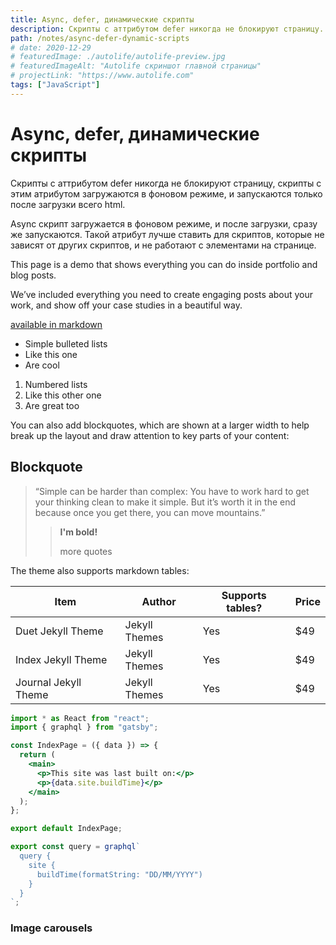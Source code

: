 ```yaml
---
title: Async, defer, динамические скрипты
description: Скрипты с аттрибутом defer никогда не блокируют страницу.
path: /notes/async-defer-dynamic-scripts
# date: 2020-12-29
# featuredImage: ./autolife/autolife-preview.jpg
# featuredImageAlt: "Autolife скриншот главной страницы"
# projectLink: "https://www.autolife.com"
tags: ["JavaScript"]
---
```


# Async, defer, динамические скрипты

Скрипты с аттрибутом defer никогда не блокируют страницу, скрипты с этим атрибутом загружаются в фоновом режиме, и запускаются только после загрузки всего html.

Async скрипт загружается в фоновом режиме, и после загрузки, сразу же запускаются. Такой атрибут лучше ставить для скриптов, которые не зависят от других скриптов, и не работают с элементами на странице.

This page is a demo that shows everything you can do inside portfolio and blog posts.

  We’ve included everything you need to create engaging posts about your work,
  and show off your case studies in a beautiful way.

[available in markdown](https://github.com/adam-p/markdown-here/wiki/Markdown-Cheatsheet)


- Simple bulleted lists
- Like this one
- Are cool



1. Numbered lists
1. Like this other one
1. Are great too

You can also add blockquotes, which are shown at a larger width to help
break up the layout and draw attention to key parts of your content:

## Blockquote

>
> “Simple can be harder than complex: You have to work hard to get your
>  thinking clean to make it simple. But it’s worth it in the end because
>  once you get there, you can move mountains.”
>
> > **I'm bold!**
> >
> > more quotes
> 

The theme also supports markdown tables:

<div className="table-wrap overflow-x-block">
    <table>
        <thead>
            <tr>
                <th>Item</th>
                <th>Author</th>
                <th>Supports tables?</th>
                <th>Price</th>
            </tr>
        </thead>
        <tbody>
            <tr>
                <td>Duet Jekyll Theme</td>
                <td>Jekyll Themes</td>
                <td>Yes</td>
                <td>$49</td>
            </tr>
            <tr>
                <td>Index Jekyll Theme</td>
                <td>Jekyll Themes</td>
                <td>Yes</td>
                <td>$49</td>
            </tr>
            <tr>
                <td>Journal Jekyll Theme</td>
                <td>Jekyll Themes</td>
                <td>Yes</td>
                <td>$49</td>
            </tr>
        </tbody>
    </table>
</div>



```jsx title=gatsby-config.js
import * as React from "react";
import { graphql } from "gatsby";

const IndexPage = ({ data }) => {
  return (
    <main>
      <p>This site was last built on:</p>
      <p>{data.site.buildTime}</p>
    </main>
  );
};

export default IndexPage;

export const query = graphql`
  query {
    site {
      buildTime(formatString: "DD/MM/YYYY")
    }
  }
`;
```

### Image carousels

<YouTube youTubeId="https://youtu.be/02RUvvMx7MA" /> 

